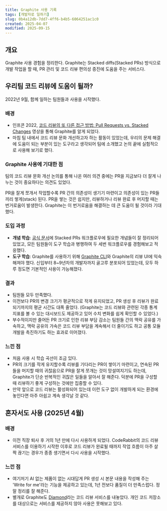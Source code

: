 ```yaml
---
title: Graphite 사용 기록
tags: [개발자로 일하기]
slug: 0b4a12db-7dd7-4ff6-b4b5-6064251ac1c0
created: 2025-04-07
modified: 2025-09-15
---
```


## 개요

Graphite 사용 경험을 정리한다. Graphite는 Stacked diffs(Stacked PRs) 방식으로 개발 작업을 할 때, PR 관리 및 코드 리뷰 편의성 증진에 도움을 주는 서비스다.

## 우리팀 코드 리뷰에 도움이 될까?

2022년 9월, 함께 일하는 팀원들과 사용을 시작했다.

### 배경

- 인프콘 2022, [코드 리뷰의 또 다른 접근 방법: Pull Requests vs. Stacked Changes](https://www.youtube.com/watch?v=XRZPkYnWa48) 영상을 통해 Graphite를 알게 되었다. 
- 마침 팀 내에서 코드 리뷰 문화 개선하고자 하는 활동이 있었는데, 우리의 문제 해결에 도움이 되는 부분이 있는 도구라고 생각되어 팀에 소개했고 논의 끝에 실험적으로 사용해 보기로 했다.

### Graphite 사용에 기대한 점

팀의 코드 리뷰 문화 개선 논의를 통해 나온 여러 의견 중에는 PR을 지금보다 더 잘게 나누는 것이 중요하다는 의견도 있었다.

PR을 잘게 쪼개서 작업할수록 PR 간의 의존성이 생기기 마련이고 의존성이 있는 PR들끼리 쌓게(stack) 된다. PR을 쌓는 것은 쉽지만, 리뷰하거나 리뷰 완료 후 머지할 때는 번거로움이 발생한다.
Graphite는 이 번거로움을 해결하는 데 큰 도움이 될 것이라 기대했다.

### 도입 과정

- **개념 학습**: [공식 문서](https://graphite.dev/docs/learn-to-stack)에 Stacked PRs 워크플로우에 필요한 개념들이 잘 정리되어 있었고, 모든 팀원들이 도구 학습과 병행하여 두 세번 워크플로우를 경험해보고 적응했다.
- **도구 학습**: Graphite를 사용하기 위해 [Graphite CLI](https://graphite.dev/docs/cli-overview)와 Graphite의 리뷰 UI에 익숙해져야 했다. 신입부터 8~9년차의 개발자까지 골고루 분포되어 있었는데, 모두 하루 정도면 기본적인 사용이 가능해졌다.

### 결과

- 팀원들 모두 만족했다.
- 이전보다 PR의 변경 크기가 평균적으로 작게 유지되었고, PR 생성 후 리뷰가 완료되기까지의 평균 시간도 대폭 줄었다. (Graphite는 코드 리뷰와 관련된 각종 통계 지표를 볼 수 있는 대시보드도 제공하고 있어 수치 변화를 쉽게 확인할 수 있었다.)
- 부수적이지만 줄어든 PR 크기로 인한 리뷰 부담 감소는 팀원들 간의 맥락 공유를 가속하고, 맥락 공유의 가속은 코드 리뷰 부담을 계속해서 더 줄이기도 하고 공통 모듈 개발을 촉진하기도 하는 효과로 이어졌다.

### 느낀 점

- 처음 사용 시 학습 곡선이 조금 있다.
- PR의 크기를 작게 유지할수록 리뷰를 기다리는 PR이 쌓이기 마련이고, 연속된 PR들을 머지할 때의 귀찮음으로 PR을 잘게 쪼개는 것이 망설여지기도 하는데, Graphite가 단순 반복적인 귀찮은 일들을 알아서 잘 해준다. 덕분에 PR을 구성할 때 리뷰하기 좋게 구성하는 것에만 집중할 수 있다.
- 만약 앞으로 코드 리뷰는 활성화되어 있는데 이런 도구 없이 개발하게 되는 환경에 놓인다면 아주 아쉽고 계속 생각날 것 같다.

## 혼자서도 사용 (2025년 4월)

### 배경

- 이전 직장 퇴사 후 거의 1년 만에 다시 사용하게 되었다. CodeRabbit의 코드 리뷰 서비스를 이용하기 시작한 이후로 코드 리뷰가 완료될 때까지 작업 흐름이 아주 살짝 끊기는 경우가 종종 생기면서 다시 사용을 시작했다.

### 느낀 점

- 여기저기 AI 없는 제품이 없는 시대답게 PR 생성 시 본문 내용을 작성해 주는 'Write for me'라는 기능을 제공하고 있는데, 1년 전보다 품질이 더 만족스럽다. 정말 정리를 잘 해준다.
- 별개로 Graphite도 [Diamond](https://diamond.graphite.dev)라는 코드 리뷰 서비스를 내놓았다. 개인 코드 저장소를 대상으로는 서비스를 제공하지 않아 사용은 못해보고 있다.
